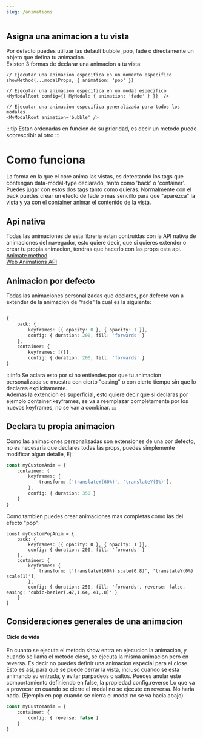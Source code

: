 ```yaml
---
slug: /animations
---
```



## Asigna una animacion a tu vista
Por defecto puedes utilizar las default <Highlight>bubble</Highlight> ,<Highlight>pop</Highlight>, <Highlight>fade</Highlight> o directamente un objeto que defina tu animacion.<br/>
Existen 3 formas de declarar una animacion a tu vista:
```tsx
// Ejecutar una animacion especifica en un momento especifico
showMethod(...modalProps, { animation: 'pop' })
```
```tsx
// Ejecutar una animacion especifica en un modal especifico
<MyModalRoot config={{ MyModal: { animation: 'fade' } }}  />
```
```tsx
// Ejecutar una animacion especifica generalizada para todos los modales
<MyModalRoot animation='bubble' />
```
:::tip
Estan ordenadas en funcion de su prioridad, es decir un metodo puede sobrescribir al otro
:::

# Como funciona

La forma en la que el core anima las vistas, es detectando los tags que contengan <Highlight>data-modal-type</Highlight> declarado, tanto como 'back' o 'container'.
Puedes jugar con estos dos tags tanto como quieras. Normalmente con el back puedes crear un efecto de fade o mas sencillo para que "aparezca" la vista y ya con el container animar el contenido de la vista.


## Api nativa

Todas las animaciones de esta libreria estan contruidas con la API nativa de animaciones del navegador, esto quiere decir, que si quieres extender o crear tu propia animacion, tendras que hacerlo con las props esta api.<br/>
[Animate method](https://developer.mozilla.org/en-US/docs/Web/API/Element/animate)<br/>
[Web Animations API](https://developer.mozilla.org/en-US/docs/Web/API/Web_Animations_API)<br/>

## Animacion por defecto

Todas las animaciones personalizadas que declares, por defecto van a extender de la animacion de "fade" la cual es la siguiente:
```ts

{
    back: {
        keyframes: [{ opacity: 0 }, { opacity: 1 }],
        config: { duration: 200, fill: 'forwards' }
    },
    container: {
        keyframes: [{}],
        config: { duration: 200, fill: 'forwards' }
}
```

:::info
Se aclara esto por si no entiendes por que tu animacion personalizada se muestra con cierto "easing" o con cierto tiempo sin que lo declares explicitamente.
<br/>Ademas la extencion es superficial, esto quiere decir que si declaras por ejemplo <Highlight>container.keyframes</Highlight>, se va a reemplazar completamente por los nuevos keyframes, no se van a combinar.
:::

## Declara tu propia animacion

Como las animaciones personalizadas son extensiones de una por defecto, no es necesaria que declares todas las props, puedes simplemente modificar algun detalle, Ej:
```typescript
const myCustomAnim = {
    container: {
        keyframes: {
            transform: ['translateY(60%)', 'translateY(0%)'],
        },
        config: { duration: 350 }
    }
}
```
Como tambien puedes crear animaciones mas completas como las del efecto "pop":
```tsx
const myCustomPopAnim = {
    back: {
        keyframes: [{ opacity: 0 }, { opacity: 1 }],
        config: { duration: 200, fill: 'forwards' }
    },
    container: {
        keyframes: {
            transform: ['translateY(60%) scale(0.8)', 'translateY(0%) scale(1)'],
        },
        config: { duration: 250, fill: 'forwards', reverse: false, easing: 'cubic-bezier(.47,1.64,.41,.8)' }
    }
}
```

## Consideraciones generales de una animacion

#### Ciclo de vida
En cuanto se ejecuta el metodo show entra en ejecucion la animacion, y cuando se llama el metodo close, se ejecuta la misma animacion pero en reversa.
Es decir no puedes definir una animacion especial para el close. Esto es asi, para que se puede cerrar la vista, incluso cuando se esta animando su entrada, y evitar parpadeos o saltos. Puedes anular este comportamiento definiendo en false, la propiedad <Highlight>config.reverse</Highlight>
Lo que va a provocar en cuando se cierre el modal no se ejecute en reversa. No haria nada. (Ejemplo en pop cuando se cierra el modal no se va hacia abajo)
```typescript
const myCustomAnim = {
    container: {
        config: { reverse: false }
    }
}
```